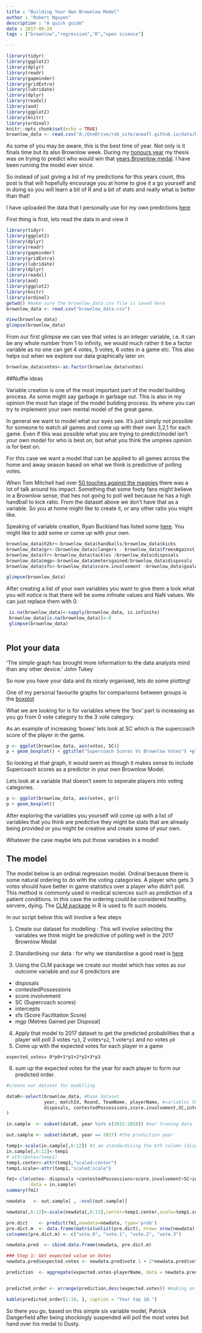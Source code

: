 ```yaml
---
title : "Building Your Own Brownlow Model"
author : "Robert Nguyen"
description : "A quick guide"
date : 2017-09-24
tags : ["brownlow","regression","R","open science"]

---
```


```r
library(tidyr)
library(ggplot2)
library(dplyr)
library(readr)
library(gapminder)
library(gridExtra)
library(lubridate)
library(dplyr)
library(readxl)
library(aod)
library(ggplot2)
library(knitr)
library(ordinal)
knitr::opts_chunk$set(echo = TRUE)
brownlow_data <- read.csv("A:/OneDrive/rob_site/anoafl.github.io/data/brownlow_data.csv")

```

As some of you may be aware, this is the best time of year. Not only is it finals time but its also Brownlow week. 
During my [honours year](http://www.maths.uwa.edu.au/students/honours) my thesis was on trying to predict who would win that [years Brownlow medal](http://www.theage.com.au/afl/brownlow-medal/perth-students-mathematical-model-to-predict-afl-brownlow-winner-20140921-10k3k1.html). I have been running the model ever since. 

So instead of just giving a list of my predictions for this years count, this post is that will hopefully encourage you at home to give it a go yourself and in doing so you will learn a bit of R and a bit of stats and really what is better than that!

I have uploaded the data that I personally use for my own predictions [here](https://drive.google.com/open?id=0B2903kNbc39dUjNUWkl2V1ZXTzA)


First thing is first, lets read the data in and view it
```r
library(tidyr)
library(ggplot2)
library(dplyr)
library(readr)
library(gapminder)
library(gridExtra)
library(lubridate)
library(dplyr)
library(readxl)
library(aod)
library(ggplot2)
library(knitr)
library(ordinal)
getwd() #make sure the brownlow_data.csv file is saved here
brownlow_data <- read.csv("brownlow_data.csv")

```

```r
View(brownlow_data)
glimpse(brownlow_data)

```

From our first glimpse we can see that votes is an integer variable, i.e. it can be any whole number from 1 to infinity, we would much rather it be a factor variable as no one can get 4 votes, 5 votes, 6 votes in a game etc. This also helps out when we explore our data graphically later on.

```r
brownlow_data$votes<-as.factor(brownlow_data$votes)
```

##Nuffie ideas

Variable creation is one of the most important part of the model building process. As some might say garbage in garbage out. 
This is also in my opinion the most fun stage of the model building process. Its where you can try to implement your own mental model of the great game. 

In general we want to model what our eyes see. It's just simply not possible for someone to watch all games and come up with their own 3,2,1 for each game. Even if this was possible what you are trying to predict/model isn't your own model for who is best on, but what you think the umpires opinion is for best on. 

For this case we want a model that can be applied to all games across the home and away season based on what we think is predictive of polling votes. 

When Tom Mitchell had over [50 touches against the magpies](http://www.afl.com.au/news/2017-05-21/bucks-clarko-split-on-mitchells-impact) there was a lot of talk around his impact. Something that some footy fans might believe in a Brownlow sense, that hes not going to poll well because he has a high handball to kick ratio. From the dataset above we don't have that as a variable. So you at home might like to create it, or any other ratio you might like. 

Speaking of variable creation, Ryan Buckland has listed some [here](https://onballers.com/2017/08/24/five-new-afl-metrics-and-the-players-who-lead-them-in-2017/). You might like to add some or come up with your own. 

```r
brownlow_data$h2kr<-brownlow_data$handballs/brownlow_data$kicks
brownlow_data$gr<-(brownlow_data$clangers - brownlow_data$freesAgainst)/brownlow_data$disposals
brownlow_data$tr<-brownlow_data$tackles /brownlow_data$disposals
brownlow_data$mgp<-brownlow_data$metersgained/brownlow_data$disposals
brownlow_data$sfs<-brownlow_data$score.involvement -brownlow_data$goalAssists- brownlow_data$goals - brownlow_data$behinds
```



```r
glimpse(brownlow_data)


```

After creating a list of your own variables you want to give them a look what you will notice is that there will be some infinate values and NaN values. We can just replace them with 0.

```r

 is.na(brownlow_data)<-sapply(brownlow_data, is.infinite)
 brownlow_data[is.na(brownlow_data)]<-0
 glimpse(brownlow_data)
 
```

## Plot your data

'The simple graph has brought more information to the data analysts mind than any other device.' John Tukey

So now you have your data and its nicely organised, lets do some plotting!

One of my personal favourite graphs for comparisons between groups is the [boxplot](https://en.wikipedia.org/wiki/Box_plot)

What we are looking for is for variables where the 'box' part is increasing as you go from 0 vote category to the 3 vote category. 

As an example of increasing 'boxes' lets look at SC which is the supercoach score of the player in the game. 

```r
p <- ggplot(brownlow_data, aes(votes, SC))
p + geom_boxplot() + ggtitle("Supercoach Scores Vs Brownlow Votes") +ylab("Supercoach Score")

```

So looking at that graph, it would seem as though it makes sense to include Supercoach scores as a predictor in your own Brownlow Model. 

Lets look at a variable that doesn't seem to seperate players into voting categories. 



```r
p <- ggplot(brownlow_data, aes(votes, gr))
p + geom_boxplot() 

```
After exploring the variables you yourself will come up with a list of variables that you think are predictive they might be stats that are already being provided or you might be creative and create some of your own. 

Whatever the case maybe lets put those variables in a model!

## The model

The model below is an ordinal regression model. Ordinal because there is some natural ordering to do with the voting categories. A player who gets 3 votes should have better in game statistics over a player who didn't poll. This method is commonly used in medical sciences such as prediction of a patient conditions. In this case the ordering could be considered healthy, servere, dying. The [CLM package](https://cran.r-project.org/web/packages/ordinal/ordinal.pdf) in R is used to fit such models.

In our script below this will involve a few steps

1. Create our dataset for modelling : This will involve selecting the variables we think might be predictive of polling well in the 2017 Brownlow Medal

2. Standardising our data : for why we standardise a good read is [here](http://andrewgelman.com/2009/07/11/when_to_standar/)

3. Using the CLM package we create our model which has votes as our outcome variable and our 6 predictors are 
 + disposals
 + contestedPossessions 
 + score.involvement 
 + SC (Supercoach scores)
 + intercepts
 + sfs  (Score Facilitation Score)
 + mgp (Metres Gained per Disposal)
 
4. Apply that model to 2017 dataset to get the predicted probabilities that a player will poll 3 votes `*p3`, 2 votes`*p2`, 1 vote`*p1` and no votes `p0`
5. Come up with the expected votes for each player in a game 

`expected_votes= 0*p0+1*p1+2*p2+3*p3`

6. sum up the expected votes for the year for each player to form our predicted order.

```r
#create our dataset for modelling

dataR<-select(brownlow_data, #base dataset
              year, matchId, Round, TeamName, playerName, #variables that you want for filtering
              disposals, contestedPossessions,score.involvement,SC,intercepts,sfs,mgp,votes #variables that seem predictive?
)

in.sample  <- subset(dataR, year %in% c(2015:2016)) #our traning data

out.sample <- subset(dataR, year == 2017) #the prediction year

temp1<-scale(in.sample[,6:12]) #I am standardising the 6th column (disposals) until the 12th column (mgp)
in.sample[,6:12]<-temp1
# attributes(temp1)
temp1.center<-attr(temp1,"scaled:center")
temp1.scale<-attr(temp1,"scaled:scale")

fm1<-clm(votes~ disposals +contestedPossessions+score.involvement+SC+intercepts+sfs +mgp,
         data = in.sample)
summary(fm1)

newdata   <- out.sample[ , -ncol(out.sample)]

newdata[,6:12]<-scale(newdata[,6:12],center=temp1.center,scale=temp1.scale) 

pre.dict    <- predict(fm1,newdata=newdata, type='prob')
pre.dict.m  <- data.frame(matrix(unlist(pre.dict), nrow= nrow(newdata)))
colnames(pre.dict.m) <- c("vote.0", "vote.1", "vote.2", "vote.3")

newdata.pred  <- cbind.data.frame(newdata, pre.dict.m)

### Step 1: Get expected value on Votes
newdata.pred$expected.votes <- newdata.pred$vote.1 + 2*newdata.pred$vote.2 + 3*newdata.pred$vote.3

prediction  <- aggregate(expected.votes~playerName, data = newdata.pred, FUN = sum )


predicted_order <- arrange(prediction,desc(expected.votes)) #making an ordered table

```

```r

kable(predicted_order[1:10, ], caption = "Your top 10.")

```

So there you go, based on this simple six variable model, Patrick Dangerfield after being shockingly suspended will poll the most votes but hand over his medal to Dusty. 



